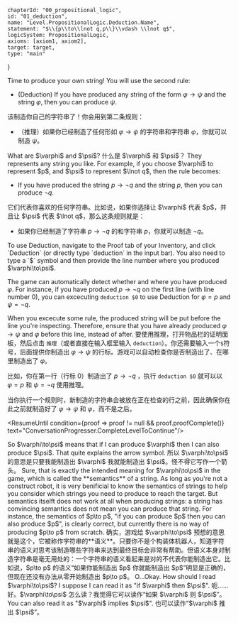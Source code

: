 

	chapterId: "00_propositional_logic",
	id: "01_deduction",
	name: "Level.PropositionalLogic.Deduction.Name",
	statement: "$\\{p\\to\\lnot q,p\\}\\vdash \\lnot q$",
	logicSystem: PropositionalLogic,
	axioms: [axiom1, axiom2],
	target: target,
	type: "main"
}


<ConversationProgresser>

<Speak speaker="sapphire">
<LocalizedMarkdown locale="en">
Time to produce your own string! You will use the second rule: 

- (Deduction) If you have produced any string of the form $\varphi\to\psi$ and the string $\varphi$, then you can produce $\psi$. 
</LocalizedMarkdown>
<LocalizedMarkdown locale="zh">
该制造你自己的字符串了！你会用到第二条规则：

- （推理）如果你已经制造了任何形如 $\varphi\to\psi$ 的字符串和字符串 $\varphi$，你就可以制造 $\psi$。
</LocalizedMarkdown>
</Speak>

<Speak speaker="star">
<LocalizedMarkdown locale="en">
What are $\varphi$ and $\psi$? 
</LocalizedMarkdown>
<LocalizedMarkdown locale="zh">
什么是 $\varphi$ 和 $\psi$？
</LocalizedMarkdown>
</Speak>

<Speak speaker="sapphire">
<LocalizedMarkdown locale="en">
They represents any string you like. For example, if you choose $\varphi$ to represent $p$, and $\psi$ to represent $\lnot q$, then the rule becomes: 

- If you have produced the string $p\to\lnot q$ and the string $p$, then you can produce $\lnot q$. 
</LocalizedMarkdown>
<LocalizedMarkdown locale="zh">
它们代表你喜欢的任何字符串。比如说，如果你选择让 $\varphi$ 代表 $p$，并且让 $\psi$ 代表 $\lnot q$，那么这条规则就是：

- 如果你已经制造了字符串 $p\to\lnot q$ 的和字符串 $p$，你就可以制造 $\lnot q$。
</LocalizedMarkdown>
</Speak>

<Speak speaker="author">
<LocalizedMarkdown locale="en">
To use Deduction, navigate to the Proof tab of your Inventory, and click `Deduction` (or directly type `deduction` in the input bar). You also need to type a `$` symbol and then provide the line number where you produced $\varphi\to\psi$. 

The game can automatically detect whether and where you have produced $\varphi$. For instance, if you have produced $p\to\lnot q$ on the first line (with line number 0), you can excecuting `deduction $0` to use Deduction for $\varphi=p$ and $\psi=\lnot q$. 

When you excecute some rule, the produced string will be put before the line you're inspecting. Therefore, ensure that you have already produced  $\varphi\to\psi$ and $\varphi$ before this line, instead of after. 
</LocalizedMarkdown>
<LocalizedMarkdown locale="zh">
要使用推理，打开物品栏的证明面板，然后点击 `推理`（或者直接在输入框里输入 `deduction`）。你还需要输入一个`$`符号，后面提供你制造出 $\varphi\to\psi$ 的行标。游戏可以自动检查你是否制造出了、在哪里制造出了 $\varphi$。

比如，你在第一行（行标 0）制造出了 $p\to\lnot q$ ，执行 `deduction $0` 就可以以 $\varphi=p$ 和 $\psi=\lnot q$ 使用推理。

当你执行一个规则时，新制造的字符串会被放在正在检查的行之前，因此确保你在此之前就制造好了 $\varphi\to\psi$ 和 $\varphi$，而不是之后。
</LocalizedMarkdown>
</Speak>

<ResumeUntil condition={proof => proof != null && proof.proofComplete()} text="ConversationProgresser.CompleteLevelToContinue"/>

<Speak speaker="star">
<LocalizedMarkdown locale="en">
So $\varphi\to\psi$ means that if I can produce $\varphi$ then I can also produce $\psi$. That quite explains the arrow symbol. 
</LocalizedMarkdown>
<LocalizedMarkdown locale="zh">
所以 $\varphi\to\psi$ 的意思是只要我能制造出 $\varphi$ 我就能制造出 $\psi$。怪不得它写作一个箭头。
</LocalizedMarkdown>
</Speak>

<Speak speaker="sapphire">
<LocalizedMarkdown locale="en">
Sure, that is exactly the intended meaning for $\varphi\to\psi$ in the game, which is called the **semantics** of a string. As long as you're not a construct robot, it is very benificial to know the semantics of strings to help you consider which strings you need to produce to reach the target. But semantics itselft does not work at all when producing strings: a string has convincing semantics does not mean you can produce that string. For instance, the semantics of $p\to p$, "if you can produce $p$ then you can also produce $p$", is clearly correct, but currently there is no way of producing $p\to p$ from scratch. 
</LocalizedMarkdown>
<LocalizedMarkdown locale="zh">
确实，游戏给 $\varphi\to\psi$ 预想的意思就是这个，它被称作字符串的**语义**。只要你不是个构装体机器人，知道字符串的语义对思考该制造哪些字符串来达到最终目标会非常有帮助。但语义本身对制造字符串是毫无用处的：一个字符串的语义看起来是对的不代表你能制造出它。比如说，$p\to p$ 的语义“如果你能制造出 $p$ 你就能制造出 $p$”明显是正确的，但现在还没有办法从零开始制造出 $p\to p$。
</LocalizedMarkdown>
</Speak>

<Speak speaker="star">
<LocalizedMarkdown locale="en">
O...Okay. How should I read $\varphi\to\psi$? I suppose I can read it as "if $\varphi$ then $\psi$". 
</LocalizedMarkdown>
<LocalizedMarkdown locale="zh">
呃……好。$\varphi\to\psi$ 怎么读？我觉得它可以读作“如果 $\varphi$ 则 $\psi$”。
</LocalizedMarkdown>
</Speak>

<Speak speaker="sapphire">
<LocalizedMarkdown locale="en">
You can also read it as "$\varphi$ implies $\psi$". 
</LocalizedMarkdown>
<LocalizedMarkdown locale="zh">
也可以读作“$\varphi$ 推出 $\psi$”。
</LocalizedMarkdown>
</Speak>

</ConversationProgresser>
